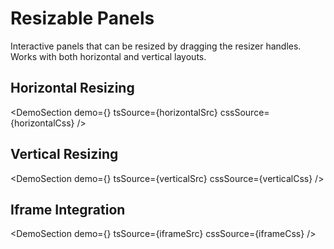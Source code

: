 
# Resizable Panels

Interactive panels that can be resized by dragging the resizer handles. Works with both horizontal and vertical layouts.

## Horizontal Resizing

<DemoSection
  demo={<HorizontalDemo />}
  tsSource={horizontalSrc}
  cssSource={horizontalCss}
/>

## Vertical Resizing

<DemoSection
  demo={<VerticalDemo />}
  tsSource={verticalSrc}
  cssSource={verticalCss}
/>

## Iframe Integration

<DemoSection demo={<IframeDemo />} tsSource={iframeSrc} cssSource={iframeCss} />
